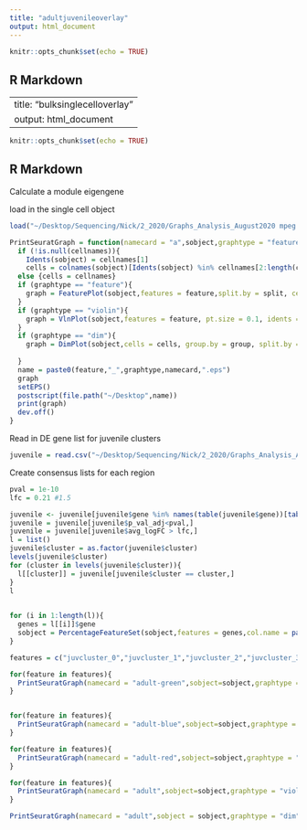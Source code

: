 ```yaml
---
title: "adultjuvenileoverlay"
output: html_document
---
```


```r
knitr::opts_chunk$set(echo = TRUE)
```

## R Markdown

---
title: "bulksinglecelloverlay"
output: html_document
---

```r
knitr::opts_chunk$set(echo = TRUE)
```

## R Markdown

Calculate a module eigengene

load in the single cell object
```r
load("~/Desktop/Sequencing/Nick/2_2020/Graphs_Analysis_August2020 mpeg only/Data/mpeg_adult.RData")
```

```r
PrintSeuratGraph = function(namecard = "a",sobject,graphtype = "feature",colors = c("lightgrey","lightblue","yellow","orange","darkorange","red"), feature = NULL,group = NULL,split=NULL,cellnames=NULL,sort = F){
  if (!is.null(cellnames)){
    Idents(sobject) = cellnames[1]
    cells = colnames(sobject)[Idents(sobject) %in% cellnames[2:length(cellnames)]]} 
  else {cells = cellnames}
  if (graphtype == "feature"){
    graph = FeaturePlot(sobject,features = feature,split.by = split, cells = cells,cols = colors)
  }
  if (graphtype == "violin"){
    graph = VlnPlot(sobject,features = feature, pt.size = 0.1, idents = cellnames[2:length(cellnames)],group.by = group, split.by = split)
  }
  if (graphtype == "dim"){
    graph = DimPlot(sobject,cells = cells, group.by = group, split.by = split)
    
  }
  name = paste0(feature,"_",graphtype,namecard,".eps")
  graph
  setEPS()
  postscript(file.path("~/Desktop",name))
  print(graph)
  dev.off()
}

```

Read in DE gene list for juvenile clusters
```r
juvenile = read.csv("~/Desktop/Sequencing/Nick/2_2020/Graphs_Analysis_August2020 mpeg only/New analyses - updated QC/Juvenile_withoutcluster1/Spreadsheets/juvenile_mpeg_markers.csv")
```

Create consensus lists for each region

```r
pval = 1e-10
lfc = 0.21 #1.5

juvenile <- juvenile[juvenile$gene %in% names(table(juvenile$gene))[table(juvenile$gene) == 1],] #markers that define a single cluster
juvenile = juvenile[juvenile$p_val_adj<pval,]
juvenile = juvenile[juvenile$avg_logFC > lfc,]
l = list()
juvenile$cluster = as.factor(juvenile$cluster)
levels(juvenile$cluster)
for (cluster in levels(juvenile$cluster)){
  l[[cluster]] = juvenile[juvenile$cluster == cluster,]
}
l
  
```



```r
for (i in 1:length(l)){
  genes = l[[i]]$gene
  sobject = PercentageFeatureSet(sobject,features = genes,col.name = paste0("juvcluster_",names(l)[i]))
}
```


```r
features = c("juvcluster_0","juvcluster_1","juvcluster_2","juvcluster_3","juvcluster_4")

for(feature in features){
  PrintSeuratGraph(namecard = "adult-green",sobject=sobject,graphtype = "feature",feature = feature,colors = c("light grey","lightgreen","forestgreen","darkgreen","black"))
}


for(feature in features){
  PrintSeuratGraph(namecard = "adult-blue",sobject=sobject,graphtype = "feature",feature = feature,colors = c("light grey","lightblue","blue","darkblue","black"))
}

for(feature in features){
  PrintSeuratGraph(namecard = "adult-red",sobject=sobject,graphtype = "feature",feature = feature,colors = c("light grey","red","maroon","darkred","black"))
}

for(feature in features){
  PrintSeuratGraph(namecard = "adult",sobject=sobject,graphtype = "violin",feature = feature)
}

PrintSeuratGraph(namecard = "adult",sobject = sobject,graphtype = "dim",feature = "seurat_clusters")
```

